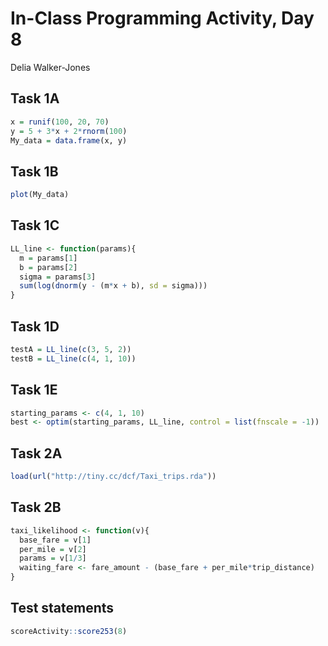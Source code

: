 # In-Class Programming Activity, Day 8

Delia Walker-Jones

## Task 1A
```r
x = runif(100, 20, 70)
y = 5 + 3*x + 2*rnorm(100)
My_data = data.frame(x, y)
```

## Task 1B
```r
plot(My_data)
```

## Task 1C
```r
LL_line <- function(params){
  m = params[1]
  b = params[2]
  sigma = params[3]
  sum(log(dnorm(y - (m*x + b), sd = sigma)))
}
```

## Task 1D
```r
testA = LL_line(c(3, 5, 2))
testB = LL_line(c(4, 1, 10))
```

## Task 1E
```r
starting_params <- c(4, 1, 10)
best <- optim(starting_params, LL_line, control = list(fnscale = -1))
```

## Task 2A
```r
load(url("http://tiny.cc/dcf/Taxi_trips.rda"))
```

## Task 2B
```r
taxi_likelihood <- function(v){
  base_fare = v[1]
  per_mile = v[2]
  params = v[1/3]
  waiting_fare <- fare_amount - (base_fare + per_mile*trip_distance)
}
```









## Test statements

```r
scoreActivity::score253(8)
```